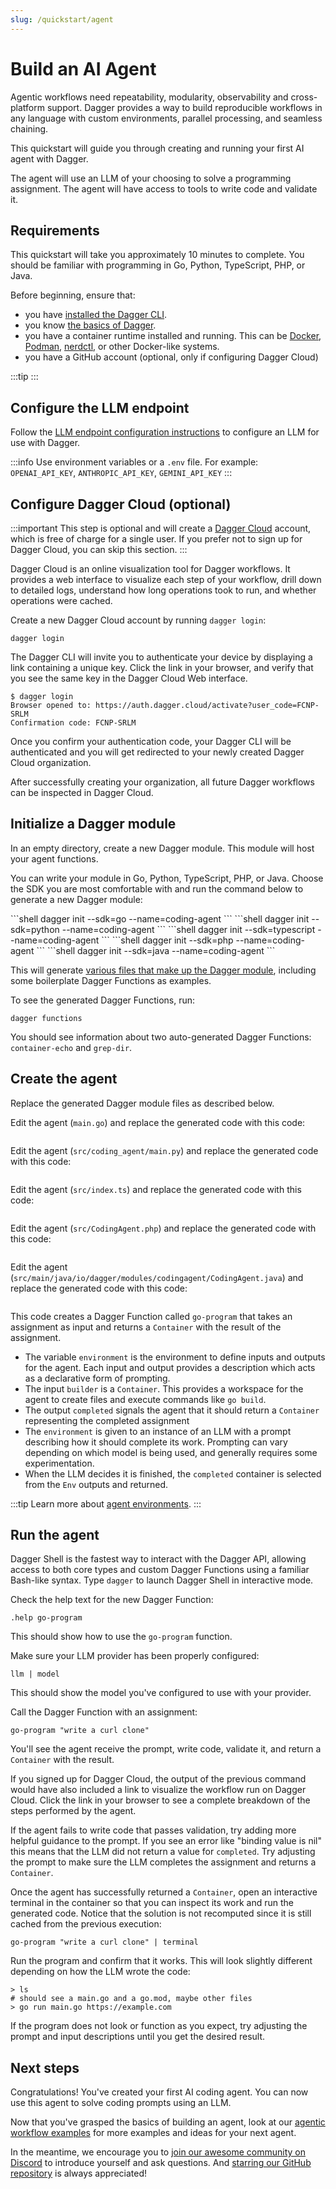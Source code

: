```yaml
---
slug: /quickstart/agent
---
```


# Build an AI Agent

Agentic workflows need repeatability, modularity, observability and cross-platform support. Dagger provides a way to build reproducible workflows in any language with custom environments, parallel processing, and seamless chaining.

This quickstart will guide you through creating and running your first AI agent with Dagger.

The agent will use an LLM of your choosing to solve a programming assignment. The agent will have access to tools to write code and validate it.

## Requirements

This quickstart will take you approximately 10 minutes to complete. You should be familiar with programming in Go, Python,  TypeScript, PHP, or Java.

Before beginning, ensure that:
- you have [installed the Dagger CLI](../../installation.mdx).
- you know [the basics of Dagger](../core-concepts/index.mdx).
- you have a container runtime installed and running. This can be [Docker](https://docs.docker.com/engine/install/), [Podman](https://podman.io/docs/installation), [nerdctl](https://github.com/containerd/nerdctl), or other Docker-like systems.
- you have a GitHub account (optional, only if configuring Dagger Cloud)

:::tip
<PartialIde />
:::

## Configure the LLM endpoint

Follow the [LLM endpoint configuration instructions](../../reference/configuration/llm.mdx) to configure an LLM for use with Dagger.

:::info
Use environment variables or a `.env` file.
For example: `OPENAI_API_KEY`, `ANTHROPIC_API_KEY`, `GEMINI_API_KEY`
:::

## Configure Dagger Cloud (optional)

:::important
This step is optional and will create a [Dagger Cloud](https://dagger.io/cloud) account, which is free of charge for a single user. If you prefer not to sign up for Dagger Cloud, you can skip this section.
:::

Dagger Cloud is an online visualization tool for Dagger workflows. It provides a web interface to visualize each step of your workflow, drill down to detailed logs, understand how long operations took to run, and whether operations were cached.

Create a new Dagger Cloud account by running `dagger login`:

```shell
dagger login
```

The Dagger CLI will invite you to authenticate your device by displaying a link containing a unique key. Click the link in your browser, and verify that you see the same key in the Dagger Cloud Web interface.

```shell
$ dagger login
Browser opened to: https://auth.dagger.cloud/activate?user_code=FCNP-SRLM
Confirmation code: FCNP-SRLM
```

Once you confirm your authentication code, your Dagger CLI will be authenticated and you will get redirected to your newly created Dagger Cloud organization.

After successfully creating your organization, all future Dagger workflows can be inspected in Dagger Cloud.

## Initialize a Dagger module

In an empty directory, create a new Dagger module. This module will host your agent functions.

You can write your module in Go, Python, TypeScript, PHP, or Java. Choose the SDK you are most comfortable with and run the command below to generate a new Dagger module:

<Tabs groupId="language" queryString="sdk">
<TabItem value="go" label="Go">
```shell
dagger init --sdk=go --name=coding-agent
```
</TabItem>
<TabItem value="python" label="Python">
```shell
dagger init --sdk=python --name=coding-agent
```
</TabItem>
<TabItem value="typescript" label="TypeScript">
```shell
dagger init --sdk=typescript --name=coding-agent
```
</TabItem>
<TabItem value="php" label="PHP">
```shell
dagger init --sdk=php --name=coding-agent
```
</TabItem>
<TabItem value="java" label="Java">
```shell
dagger init --sdk=java --name=coding-agent
```
</TabItem>
</Tabs>

This will generate [various files that make up the Dagger module](../../extending/module-structure.mdx), including some boilerplate Dagger Functions as examples.

To see the generated Dagger Functions, run:

```shell
dagger functions
```

You should see information about two auto-generated Dagger Functions: `container-echo` and `grep-dir`.


## Create the agent

Replace the generated Dagger module files as described below.

<Tabs groupId="language" queryString="sdk">
<TabItem value="go" label="Go">

Edit the agent (`main.go`) and replace the generated code with this code:

```go file=./snippets/part1/go/main.go
```

</TabItem>
<TabItem value="python" label="Python">

Edit the agent (`src/coding_agent/main.py`) and replace the generated code with this code:

```python file=./snippets/part1/python/src/coding_agent/main.py
```

</TabItem>
<TabItem value="typescript" label="TypeScript">

Edit the agent (`src/index.ts`) and replace the generated code with this code:

```typescript file=./snippets/part1/typescript/src/index.ts
```

</TabItem>
<TabItem value="php" label="PHP">

Edit the agent (`src/CodingAgent.php`) and replace the generated code with this code:

```php file=./snippets/part1/php/src/CodingAgent.php
```

</TabItem>
<TabItem value="java" label="Java">

Edit the agent (`src/main/java/io/dagger/modules/codingagent/CodingAgent.java`) and replace the generated code with this code:

```java file=./snippets/part1/java/src/main/java/io/dagger/modules/codingagent/CodingAgent.java
```

</TabItem>
</Tabs>

This code creates a Dagger Function called `go-program` that takes an assignment as input and returns a `Container` with the result of the assignment.

- The variable `environment` is the environment to define inputs and outputs for the agent. Each input and output provides a description which acts as a declarative form of prompting.
- The input `builder` is a `Container`. This provides a workspace for the agent to create files and execute commands like `go build`.
- The output `completed` signals the agent that it should return a `Container` representing the completed assignment
- The `environment` is given to an instance of an LLM with a prompt describing how it should complete its work. Prompting can vary depending on which model is being used, and generally requires some experimentation.
- When the LLM decides it is finished, the `completed` container is selected from the `Env` outputs and returned.

:::tip
Learn more about [agent environments](/api/llm#environments).
:::

## Run the agent

Dagger Shell is the fastest way to interact with the Dagger API, allowing access to both core types and custom Dagger Functions using a familiar Bash-like syntax. Type `dagger` to launch Dagger Shell in interactive mode.

Check the help text for the new Dagger Function:

```shell
.help go-program
```

This should show how to use the `go-program` function.

Make sure your LLM provider has been properly configured:

```shell
llm | model
```

This should show the model you've configured to use with your provider.

Call the Dagger Function with an assignment:

```shell
go-program "write a curl clone"
```

You'll see the agent receive the prompt, write code, validate it, and return a `Container` with the result.

If you signed up for Dagger Cloud, the output of the previous command would have also included a link to visualize the workflow run on Dagger Cloud. Click the link in your browser to see a complete breakdown of the steps performed by the agent.

If the agent fails to write code that passes validation, try adding more helpful guidance to the prompt. If you see an error like "binding value is nil" this means that the LLM did not return a value for `completed`. Try adjusting the prompt to make sure the LLM completes the assignment and returns a `Container`.

Once the agent has successfully returned a `Container`, open an interactive terminal in the container so that you can inspect its work and run the generated code. Notice that the solution is not recomputed since it is still cached from the previous execution:

```shell
go-program "write a curl clone" | terminal
```


Run the program and confirm that it works. This will look slightly different depending on how the LLM wrote the code:

```shell
> ls
# should see a main.go and a go.mod, maybe other files
> go run main.go https://example.com
```

If the program does not look or function as you expect, try adjusting the prompt and input descriptions until you get the desired result.

## Next steps

Congratulations! You've created your first AI coding agent. You can now use this agent to solve coding prompts using an LLM.

Now that you've grasped the basics of building an agent, look at our [agentic workflow examples](../../examples/index.mdx) for more examples and ideas for your next agent.

In the meantime, we encourage you to [join our awesome community on Discord](https://discord.gg/dagger-io) to introduce yourself and ask questions. And [starring our GitHub repository](https://github.com/dagger/dagger) is always appreciated!
